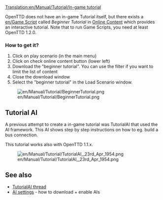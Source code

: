 [[Translation:en/Manual/Tutorial/In-game tutorial]]


{{en/Manual/Tutorial/Navigation}}

OpenTTD does not have an in-game Tutorial itself, but there exists a [[en/Game Script]] called ''Beginner Tutorial'' in [[en/Manual/Online content|Online Content]] which provides an interactive tutorial. Note that to run Game Scripts, you need at least OpenTTD 1.2.0.

=== How to get it? ===
# Click on play scenario (in the main menu)
# Click on check online content button (lower left)
# Download the "beginner tutorial". You can use the filter if you want to limit the list of content
# Close the download window
# Select the "beginner tutorial" in the Load Scenario window.

[[File:en/Manual/Tutorial/BeginnerTutorial.png]]

== Tutorial AI ==
A previous attempt to create a in-game tutorial was TutorialAI that used the AI framework. This AI shows step by step instructions on how to eg. build a bus connection.

This tutorial works also with OpenTTD 1.1.x.

[[File:en/Manual/Tutorial/TutorialAI, 23rd Apr 1954.png]]

==See also==
* [http://www.tt-forums.net/viewtopic.php?f=65&t=55400 TutorialAI thread]
* [[en/Manual/AI settings|AI settings]] - how to download + enable AIs